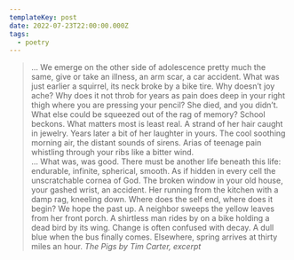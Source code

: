 ```yaml
---
templateKey: post
date: 2022-07-23T22:00:00.000Z
tags:
  - poetry
---
```

> ... We emerge on the other side of adolescence pretty much the same, give or take an illness, an arm scar, a car accident. What was just earlier a squirrel, its neck broke by a bike tire. Why doesn’t joy ache? Why does it not throb for years as pain does deep in your right thigh where you are pressing your pencil? She died, and you didn’t. What else could be squeezed out of the rag of memory? School beckons. What matters most is least real. A strand of her hair caught in jewelry. Years later a bit of her laughter in yours. The cool soothing morning air, the distant sounds of sirens. Arias of teenage pain whistling through your ribs like a bitter wind.<br/>
> ... What was, was good. There must be another life beneath this life: endurable, infinite, spherical, smooth. As if hidden in every cell the unscratchable cornea of God. The broken window in your old house, your gashed wrist, an accident. Her running from the kitchen with a damp rag, kneeling down. Where does the self end, where does it begin? We hope the past up. A neighbor sweeps the yellow leaves from her front porch. A shirtless man rides by on a bike holding a dead bird by its wing. Change is often confused with decay. A dull blue when the bus finally comes. Elsewhere, spring arrives at thirty miles an hour.
> <cite>The Pigs by Tim Carter, excerpt</cite>
